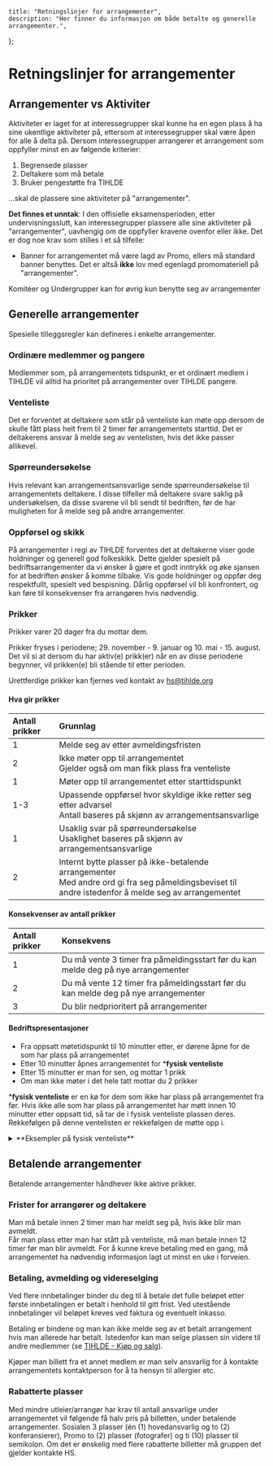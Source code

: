     title: "Retningslinjer for arrangementer",
    description: "Her finner du informasjon om både betalte og generelle arrangementer.",
};

# Retningslinjer for arrangementer

## Arrangementer vs Aktiviter
Aktiviteter er laget for at interessegrupper skal kunne ha en egen plass å ha sine ukentlige 
aktiviteter på, ettersom at interessegrupper skal være åpen for alle å delta på. Dersom 
interessegrupper arrangerer et arrangement som oppfyller minst en av følgende kriterier:
1. Begrensede plasser
2. Deltakere som må betale 
3. Bruker pengestøtte fra TIHLDE

...skal de plassere sine aktiviteter på "arrangementer".

**Det finnes et unntak**:
I den offisielle eksamensperioden, etter undervisningsslutt, kan interessegrupper plassere alle sine aktiviteter på "arrangementer", uavhengig om de oppfyller kravene ovenfor eller ikke. 
Det er dog noe krav som stilles i et så tilfelle:
* Banner for arrangementet må være lagd av Promo, ellers må standard banner benyttes. Det er altså **ikke** lov med egenlagd promomateriell på "arrangementer". 

Komitéer og Undergrupper kan for øvrig kun benytte seg av arrangementer

## Generelle arrangementer

Spesielle tilleggsregler kan defineres i enkelte arrangementer.

### Ordinære medlemmer og pangere

Medlemmer som, på arrangementets tidspunkt, er et ordinært medlem i TIHLDE vil alltid ha 
prioritet på arrangementer over TIHLDE pangere.

### Venteliste

Det er forventet at deltakere som står på venteliste kan møte opp dersom de skulle fått plass 
helt frem til 2 timer før arrangementets starttid.  Det er deltakerens ansvar å melde seg av 
ventelisten, hvis det ikke passer allikevel.

### Spørreundersøkelse

Hvis relevant kan arrangementsansvarlige sende spørreundersøkelse til arrangementets deltakere. 
I disse tilfeller må deltakere svare saklig på undersøkelsen, da disse svarene vil bli sendt 
til bedriften, før de har muligheten for å melde seg på andre arrangementer.

### Oppførsel og skikk
På arrangementer i regi av TIHLDE forventes det at deltakerne viser gode holdninger og generell 
god folkeskikk. Dette gjelder spesielt på bedriftsarrangementer da vi ønsker å gjøre et godt 
inntrykk og øke sjansen for at bedriften ønsker å komme tilbake. Vis gode holdninger og oppfør 
deg respektfullt, spesielt ved bespisning. Dårlig oppførsel vil bli konfrontert, og kan føre til 
konsekvenser fra arrangøren hvis nødvendig.

### Prikker

Prikker varer 20 dager fra du mottar dem.

Prikker fryses i periodene; 29\. november \- 9\. januar og 10\. mai \- 15\. august. Det vil si 
at dersom du har aktiv(e) prikk(er) når en av disse periodene begynner, vil prikken(e) bli 
stående til etter perioden.

Urettferdige prikker kan fjernes ved kontakt av hs@tihlde.org

#### Hva gir prikker

| Antall prikker | Grunnlag                                                                                                                                               |
|:---------------|:-------------------------------------------------------------------------------------------------------------------------------------------------------|
| 1              | Melde seg av etter avmeldingsfristen                                                                                                                   |
| 2              | Ikke møter opp til arrangementet<br/>Gjelder også om man fikk plass fra venteliste                                                                     |
| 1              | Møter opp til arrangementet etter starttidspunkt                                                                                                       |
| 1-3            | Upassende oppførsel hvor skyldige ikke retter seg etter advarsel<br/>Antall baseres på skjønn av arrangementsansvarlige                                |
| 1              | Usaklig svar på spørreundersøkelse<br/>Usaklighet baseres på skjønn av arrangementsansvarlige                                                          |
| 2              | Internt bytte plasser på ikke-betalende arrangementer<br/>Med andre ord gi fra seg påmeldingsbeviset til andre istedenfor å melde seg av arrangementet |

#### Konsekvenser av antall prikker

| Antall prikker | Konsekvens                                                                         |
|:---------------|:-----------------------------------------------------------------------------------|
| 1              | Du må vente 3 timer fra påmeldingsstart før du kan melde deg på nye arrangementer  |
| 2              | Du må vente 12 timer fra påmeldingsstart før du kan melde deg på nye arrangementer |
| 3              | Du blir nedprioritert på arrangementer                                             |

#### Bedriftspresentasjoner
- Fra oppsatt møtetidspunkt til 10 minutter etter, er dørene åpne for de som har plass på arrangementet
- Etter 10 minutter åpnes arrangementet for ***fysisk venteliste**
- Etter 15 minutter er man for sen, og mottar 1 prikk
- Om man ikke møter i det hele tatt mottar du 2 prikker

***fysisk venteliste** er en kø for dem som ikke har plass på arrangementet fra før. Hvis ikke alle som 
har plass på arrangementet har møtt innen 10 minutter etter oppsatt tid, så tar de i fysisk venteliste 
plassen deres. Rekkefølgen på denne ventelisten er rekkefølgen de møtte opp i.

<Note>
    <details>
    <summary>**Eksempler på fysisk venteliste**</summary>
    - Du har plass på en bedpres som starter kl 17:00, og møter opp kl 17:11. Om noen var i fysisk venteliste vil du miste plassen din, og får **IKKE** delta. Du vil ikke motta prikk heller.
    - Du har plass på en bedpres som starter 17:00, og møter opp 17:11. Om det ikke er noen i fysisk venteliste deltar du på arrangementet som vanlig, og får heller ikke prikk.
    - Du har plass på en bedpres som starter 17:00, og møter opp 17:16. Om det ikke er noen i fysisk venteliste deltar du på arrangementet som vanlig, og mottar 1 prikk for forsentkomming.
    </details>    
</Note>

## Betalende arrangementer

Betalende arrangementer håndhever ikke aktive prikker.

### Frister for arrangører og deltakere

Man må betale innen 2 timer man har meldt seg på, hvis ikke blir man avmeldt.  
Får man plass etter man har stått på venteliste, må man betale innen 12 timer før man blir 
avmeldt. For å kunne kreve betaling med en gang, må arrangementet ha nødvendig informasjon lagt 
ut minst en uke i forveien.

### Betaling, avmelding og videreselging

Ved flere innbetalinger binder du deg til å betale det fulle beløpet etter første
innbetalingen er betalt i henhold til gitt frist. Ved utestående innbetalinger vil beløpet kreves 
ved faktura og eventuelt inkasso.

Betaling er bindene og man kan ikke melde seg av et betalt arrangement hvis man allerede har 
betalt. Istedenfor kan man selge plassen sin videre til andre medlemmer (se 
[TIHLDE \- Kjøp og salg](https://www.facebook.com/groups/598608738731749)).

Kjøper man billett fra et annet medlem er man selv ansvarlig for å kontakte arrangementets 
kontaktperson for å ta hensyn til allergier etc.

### Rabatterte plasser

Med mindre utleier/arrangør har krav til antall ansvarlige under arrangementet vil følgende få 
halv pris på billetten, under betalende arrangementer. Sosialen 3 plasser (én (1) 
hovedansvarlig og to (2) konferansierer), Promo to (2) plasser (fotografer) og ti (10) plasser 
til semikolon. Om det er ønskelig med flere rabatterte billetter må gruppen det gjelder 
kontakte HS.